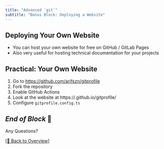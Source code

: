 ```yaml
---
title: "Advanced `git`"
subtitle: "Bonus Block: Deploying a Website"
---
```


## Deploying Your Own Website

- You can host your own website for free on GitHub / GitLab Pages 
- Also very useful for hosting technical documentation for your projects

## Practical: Your Own Website {background-color="black"}

1. Go to <https://github.com/arifszn/gitprofile>
2. Fork the repository
3. Enable GitHub Actions
4. Look at the website at https://<your-username>.github.io/gitprofile/
5. Configure `gitprofile.config.ts`


## *End of Block* 🎉 {background-color="black"}

:::{.r-fit-text}
Any Questions?
:::

[[🏡 Back to Overview]](../index.html)

